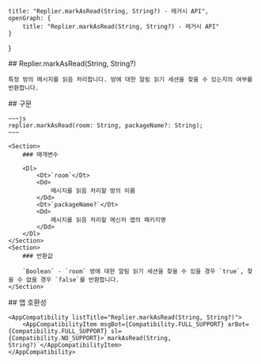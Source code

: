
    title: "Replier.markAsRead(String, String?) - 레거시 API",
    openGraph: {
        title: "Replier.markAsRead(String, String?) - 레거시 API"
    }
}

<Section>
    ## Replier.markAsRead(String, String?)

    특정 방의 메시지를 읽음 처리합니다. 방에 대한 알림 읽기 세션을 찾을 수 있는지의 여부를 반환합니다.
</Section>
<Section>
    ## 구문

    ~~~js
    replier.markAsRead(room: String, packageName?: String);
    ~~~

    <Section>
        ### 매개변수

        <Dl>
            <Dt>`room`</Dt>
            <Dd>
                메시지를 읽음 처리할 방의 이름
            </Dd>
            <Dt>`packageName?`</Dt>
            <Dd>
                메시지를 읽음 처리할 메신저 앱의 패키지명
            </Dd>
        </Dl>
    </Section>
    <Section>
        ### 반환값

        `Boolean` - `room` 방에 대한 알림 읽기 세션을 찾을 수 있을 경우 `true`, 찾을 수 없을 경우 `false`를 반환합니다.
    </Section>
</Section>
<Section>
    ## 앱 호환성

    <AppCompatibility listTitle="Replier.markAsRead(String, String?)">
        <AppCompatibilityItem msgBot={Compatibility.FULL_SUPPORT} arBot={Compatibility.FULL_SUPPORT} sl={Compatibility.NO_SUPPORT}>`markAsRead(String, String?)`</AppCompatibilityItem>
    </AppCompatibility>
</Section>